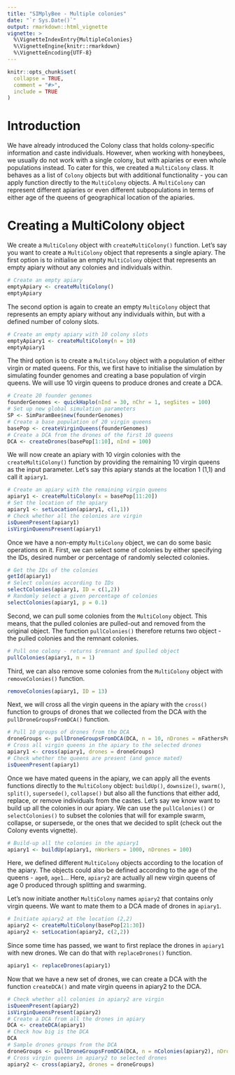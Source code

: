 ```yaml
---
title: "SIMplyBee - Multiple colonies"
date: "`r Sys.Date()`"
output: rmarkdown::html_vignette
vignette: >
  %\VignetteIndexEntry{MultipleColonies}
  %\VignetteEngine{knitr::rmarkdown}
  %\VignetteEncoding{UTF-8}
---
```


```r
knitr::opts_chunk$set(
  collapse = TRUE,
  comment = "#>",
  include = TRUE
)
```

# Introduction
We have already introduced the Colony class that holds colony-specific information and caste individuals. However, when working with honeybees, we usually do not work with a single colony, but with apiaries or even whole populations instead. To cater for this, we created a `MultiColony` class. It behaves as a list of `Colony` objects but with additional functionality - you can apply function directly to the `MultiColony` objects. A `MultiColony` can represent different apiaries or even different subpopulations in terms of either age of the queens of geographical location of the apiaries. 

# Creating a MultiColony object
We create a `MultiColony` object with `createMultiColony()` function. Let's say you want to create a `MultiColony` object that represents a single apiary. The first option is to initialise an empty `MultiColony` object that represents an empty apiary without any colonies and individuals within.
```r
# Create an empty apiary
emptyApiary <- createMultiColony()
emptyApiary
```
The second option is again to create an empty `MultiColony` object that represents an empty apiary without any individuals within, but with a defined number of colony slots.
```r
# Create an empty apiary with 10 colony slots
emptyApiary1 <- createMultiColony(n = 10)
emptyApiary1
```
The third option is to create a `MultiColony` object with a population of either virgin or mated queens. For this, we first have to initialise the simulation by simulating founder genomes and creating a base population of virgin queens. We will use 10 virgin queens to produce drones and create a DCA.

```r
# Create 20 founder genomes
founderGenomes <- quickHaplo(nInd = 30, nChr = 1, segSites = 100)
# Set up new global simulation parameters
SP <- SimParamBee$new(founderGenomes)
# Create a base population of 20 virgin queens
basePop <- createVirginQueens(founderGenomes)
# Create a DCA from the drones of the first 10 queens
DCA <- createDrones(basePop[1:10], nInd = 100)
```

We will now create an apiary with 10 virgin colonies with the `createMultiColony()` function by providing the remaining 10 virgin queens as the input parameter. Let's say this apiary stands at the location 1 (1,1) and call it `apiary1`.
```r
# Create an apiary with the remaining virgin queens
apiary1 <- createMultiColony(x = basePop[11:20])
# Set the location of the apiary
apiary1 <- setLocation(apiary1, c(1,1))
# Check whether all the colonies are virgin
isQueenPresent(apiary1)
isVirginQueensPresent(apiary1)
```
Once we have a non-empty `MultiColony` object, we can do some basic operations on it. First, we can select some of colonies by either specifying the IDs, desired number or percentage of randomly selected colonies.
```r
# Get the IDs of the colonies
getId(apiary1)
# Select colonies according to IDs
selectColonies(apiary1, ID = c(1,2))
# Randomly select a given percentage of colonies
selectColonies(apiary1, p = 0.1)
```

Second, we can pull some colonies from the `MultiColony` object. This means, that the pulled colonies are pulled-out and removed from the original object. The function `pullColonies()` therefore returns two object - the pulled colonies and the remnant colonies.
```r
# Pull one colony - returns $remnant and $pulled object
pullColonies(apiary1, n = 1)
```

Third, we can also remove some colonies from the `MultiColony` object with `removeColonies()` function.
```r
removeColonies(apiary1, ID = 13)
```

Next, we will cross all the virgin queens in the apiary with the `cross()` function to groups of drones that we collected from the DCA with the `pullDroneGroupsFromDCA()` function.
```r
# Pull 10 groups of drones from the DCA
droneGroups <- pullDroneGroupsFromDCA(DCA, n = 10, nDrones = nFathersPoisson)
# Cross all virgin queens in the apiary to the selected drones
apiary1 <- cross(apiary1, drones = droneGroups)
# Check whether the queens are present (and gence mated)
isQueenPresent(apiary1)
```


Once we have mated queens in the apiary, we can apply all the events functions directly to the `MultiColony` object: `buildUp()`, `downsize()`, `swarm()`, `split()`, `supersede()`, `collapse()` but also all the functions that either add, replace, or remove individuals from the castes. Let's say we know want to build up all the colonies in our apiary. We can use the `pullColonies()` or `selectColonies()` to subset the colonies that will for example swarm, collapse, or supersede, or the ones that we decided to split (check out the Colony events vignette).
```r
# Build-up all the colonies in the apiary1
apiary1 <- buildUp(apiary1, nWorkers = 1000, nDrones = 100)
```

Here, we defined different `MultiColony` objects according to the location of the apiary. The objects could also be defined according to the age of the queens - `age0`, `age1`... Here, `apiary2` are actually all new virgin queens of age 0 produced through splitting and swarming.

Let's now initiate another `MultiColony` names `apiary2` that contains only virgin queens. We want to mate them to a DCA made of drones in `apiary1`. 
```r
# Initiate apiary2 at the location (2,2)
apiary2 <- createMultiColony(basePop[21:30])
apiary2 <- setLocation(apiary2, c(2,2))
```

Since some time has passed, we want to first replace the drones in `apiary1` with new drones. We can do that with `replaceDrones()` function.
```r
apiary1 <- replaceDrones(apiary1)
```

Now that we have a new set of drones, we can create a DCA with the function `createDCA()` and mate virgin queens in apiary2 to the DCA.
```r
# Check whether all colonies in apiary2 are virgin
isQueenPresent(apiary2)
isVirginQueensPresent(apiary2)
# Create a DCA from all the drones in apiary
DCA <- createDCA(apiary1)
# Check how big is the DCA
DCA
# Sample drones groups from the DCA
droneGroups <- pullDroneGroupsFromDCA(DCA, n = nColonies(apiary2), nDrones = nFathersPoisson)
# Cross virgin queens in apiary2 to selected drones
apiary2 <- cross(apiary2, drones = droneGroups)
```



